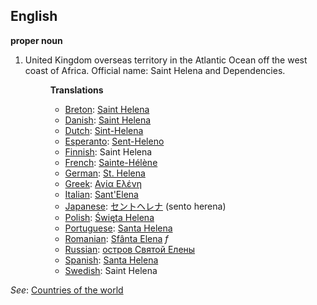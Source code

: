 ==English==

'''proper noun'''

# United Kingdom overseas territory in the Atlantic Ocean off the west coast of Africa. Official name: Saint Helena and Dependencies.
#:'''Translations'''
#:*[[Breton]]: [[Saint Helena]]
#:*[[Danish]]: [[Saint Helena]]
#:*[[Dutch]]: [[Sint-Helena]]
#:*[[Esperanto]]: [[Sent-Heleno]]
#:*[[Finnish]]: Saint Helena
#:*[[French]]: [[Sainte-Hélène]]
#:*[[German]]: [[St. Helena]]
#:*[[Greek]]: [[Αγία Ελένη]]
#:*[[Italian]]: [[Sant'Elena]]
#:*[[Japanese]]: [[セントヘレナ]] (sento herena)
#:*[[Polish]]: [[Święta Helena]]
#:*[[Portuguese]]: [[Santa Helena]]
#:*[[Romanian]]: [[Sfânta Elena]] ''f''
#:*[[Russian]]: [[остров Святой Елены]]
#:*[[Spanish]]: [[Santa Helena]]
#:*[[Swedish]]: Saint Helena

''See'': [[Countries of the world]]